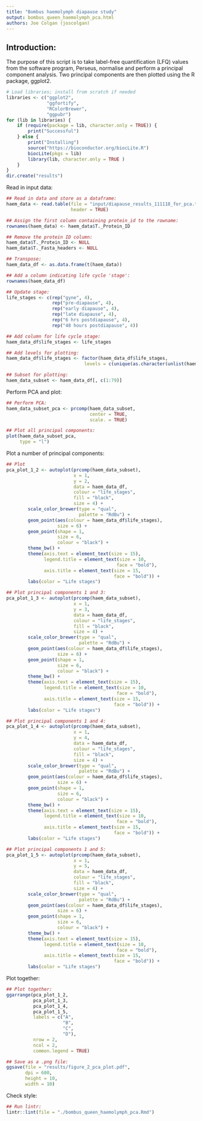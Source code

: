 ```yaml
--- 
title: "Bombus haemolymph diapause study"
output: bombus_queen_haemolymph_pca.html
authors: Joe Colgan (joscolgan)
--- 
```


## Introduction:
The purpose of this script is to take label-free quantification (LFQ) values from the software program, Perseus, normalise and perform a principal component analysis. Two principal components are then plotted using the R package, ggplot2. 

```r
# Load libraries; install from scratch if needed
libraries <- c("ggplot2",
               "ggfortify",
               "RColorBrewer",
               "ggpubr")
for (lib in libraries) {
    if (require(package = lib, character.only = TRUE)) {
        print("Successful")
    } else {
        print("Installing")
        source("https://bioconductor.org/biocLite.R")
        biocLite(pkgs = lib)
        library(lib, character.only = TRUE )
    }
}
dir.create("results")
```

Read in input data:

```r
## Read in data and store as a dataframe:
haem_data <- read.table(file = "input/diapause_results_111118_for_pca.txt",
                        header = TRUE)

## Assign the first column containing protein_id to the rowname:
rownames(haem_data) <- haem_data$T._Protein_ID

## Remove the protein ID column:
haem_data$T._Protein_ID <- NULL
haem_data$T._Fasta_headers <- NULL

## Transpose:
haem_data_df <- as.data.frame(t(haem_data))

## Add a column indicating life cycle 'stage':
rownames(haem_data_df)

## Update stage:
life_stages <- c(rep("gyne", 4),
                 rep("pre-diapause", 4),
                 rep("early diapause", 4),
                 rep("late diapause", 4),
                 rep("6 hrs postdiapause", 4),
                 rep("48 hours postdiapause", 4))

## Add column for life cycle stage:
haem_data_df$life_stages <- life_stages

## Add levels for plotting:
haem_data_df$life_stages <- factor(haem_data_df$life_stages,
                             levels = c(unique(as.character(unlist(haem_data_df$life_stages)))))

## Subset for plotting:
haem_data_subset <- haem_data_df[, c(1:79)]
```

Perform PCA and plot:

```r
## Perform PCA:
haem_data_subset_pca <- prcomp(haem_data_subset,
                               center = TRUE,
                               scale. = TRUE)

## Plot all principal components:
plot(haem_data_subset_pca,
     type = "l")
```

Plot a number of principal components:

```r
## Plot
pca_plot_1_2 <- autoplot(prcomp(haem_data_subset),
                         x = 1,
                         y = 2,
                         data = haem_data_df,
                         colour = "life_stages",
                         fill = "black",
                         size = 4) +
        scale_color_brewer(type = "qual",
                           palette = "RdBu") +
        geom_point(aes(colour = haem_data_df$life_stages),
                   size = 6) +
        geom_point(shape = 1,
                   size = 6,
                   colour = "black") +
        theme_bw() +
        theme(axis.text = element_text(size = 15),
              legend.title = element_text(size = 10,
                                         face = "bold"),
              axis.title = element_text(size = 15,
                                        face = "bold")) +
        labs(color = "Life stages")

## Plot principal components 1 and 3:
pca_plot_1_3 <- autoplot(prcomp(haem_data_subset),
                         x = 1,
                         y = 3,
                         data = haem_data_df,
                         colour = "life_stages",
                         fill = "black",
                         size = 4) +
        scale_color_brewer(type = "qual",
                           palette = "RdBu") +
        geom_point(aes(colour = haem_data_df$life_stages),
                   size = 6) +
        geom_point(shape = 1,
                   size = 6,
                   colour = "black") +
        theme_bw() +
        theme(axis.text = element_text(size = 15),
              legend.title = element_text(size = 10,
                                         face = "bold"),
              axis.title = element_text(size = 15,
                                        face = "bold")) +
        labs(color = "Life stages")

## Plot principal components 1 and 4:
pca_plot_1_4 <- autoplot(prcomp(haem_data_subset),
                         x = 1,
                         y = 4,
                         data = haem_data_df,
                         colour = "life_stages",
                         fill = "black",
                         size = 4) +
        scale_color_brewer(type = "qual",
                           palette = "RdBu") +
        geom_point(aes(colour = haem_data_df$life_stages),
                   size = 6) +
        geom_point(shape = 1,
                   size = 6,
                   colour = "black") +
        theme_bw() +
        theme(axis.text = element_text(size = 15),
              legend.title = element_text(size = 10,
                                         face = "bold"),
              axis.title = element_text(size = 15,
                                        face = "bold")) +
        labs(color = "Life stages")

## Plot principal components 1 and 5:
pca_plot_1_5 <- autoplot(prcomp(haem_data_subset),
                         x = 1,
                         y = 5,
                         data = haem_data_df,
                         colour = "life_stages",
                         fill = "black",
                         size = 4) +
        scale_color_brewer(type = "qual",
                           palette = "RdBu") +
        geom_point(aes(colour = haem_data_df$life_stages),
                   size = 6) +
        geom_point(shape = 1,
                   size = 6,
                   colour = "black") +
        theme_bw() +
        theme(axis.text = element_text(size = 15),
              legend.title = element_text(size = 10,
                                         face = "bold"),
              axis.title = element_text(size = 15,
                                        face = "bold")) +
        labs(color = "Life stages")
```

Plot together:

```r
## Plot together:
ggarrange(pca_plot_1_2,
          pca_plot_1_3,
          pca_plot_1_4,
          pca_plot_1_5,
          labels = c("A",
                     "B",
                     "C",
                     "D"),
          nrow = 2,
          ncol = 2,
          common.legend = TRUE)

## Save as a .png file:
ggsave(file = "results/figure_2_pca_plot.pdf",
       dpi = 600,
       height = 10,
       width = 10)
```

Check style:

```r
## Run lintr:
lintr::lint(file = "./bombus_queen_haemolymph_pca.Rmd")
```


